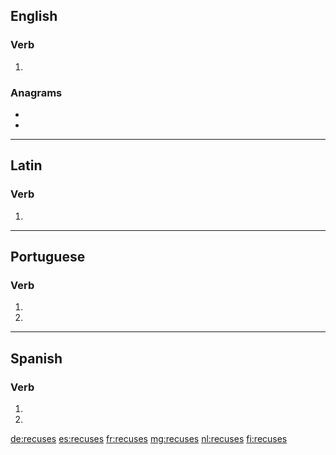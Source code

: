 ==English==

===Verb===
{{head|en|verb form}}

# {{en-third-person singular of|recuse}}

===Anagrams===
* {{l|en|rescues}}
* {{l|en|secures}}

----

==Latin==

===Verb===
{{la-verb-form|recūsēs}}

# {{inflection of|recūsō||2|s|pres|actv|subj|lang=la}}

----

==Portuguese==

===Verb===
{{pt-verb-form}}

# {{inflection of|recusar||2|s|pres|subj|lang=pt}}
# {{inflection of|recusar||2|s|negative|impr|lang=pt}}

----

==Spanish==

===Verb===
{{es-verb-form}}

# {{es-verb form of|ending=ar|mood=imperative|sense=negative|pers=2|formal=no|number=singular|recusar}}
# {{es-verb form of|ending=ar|mood=subjunctive|tense=present|pers=2|formal=no|number=singular|recusar}}

[[de:recuses]]
[[es:recuses]]
[[fr:recuses]]
[[mg:recuses]]
[[nl:recuses]]
[[fi:recuses]]